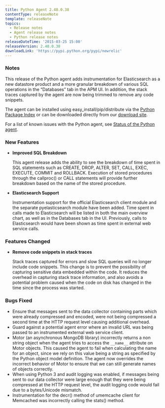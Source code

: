 ```yaml
---
title: Python Agent 2.48.0.38
contentType: releaseNote
template: releaseNote
topics:
  - Release notes
  - Agent release notes
  - Python release notes
releaseDateTime: '2015-03-25 15:00'
releaseVersion: 2.48.0.38
downloadLink: 'https://pypi.python.org/pypi/newrelic'
---
```


### Notes

This release of the Python agent adds instrumentation for Elasticsearch as a new datastore product and a more granular breakdown of various SQL operations in the “Databases” tab in the APM UI. In addition, the stack traces captured by the agent are now being trimmed to remove any code snippets.

The agent can be installed using easy_install/pip/distribute via the [Python Package Index](https://pypi.python.org/pypi/newrelic) or can be downloaded directly from our [download site](http://download.newrelic.com/python_agent/release/).

For a list of known issues with the Python agent, see [Status of the Python agent](https://docs.newrelic.com/docs/python/status-of-python-agent).

### New Features

* **Improved SQL Breakdown**

  This agent release adds the ability to see the breakdown of time spent in SQL statements such as CREATE, DROP, ALTER, SET, CALL, EXEC, EXECUTE, COMMIT and ROLLBACK. Execution of stored procedures through the callproc() or CALL statements will provide further breakdown based on the name of the stored procedure.
* **Elasticsearch Support**

  Instrumentation support for the official Elasticsearch client module and the separate pyelasticsearch module have been added. Time spent in calls made to Elasticsearch will be listed in both the main overview chart, as well as in the Databases tab in the UI. Previously, calls to Elasticsearch would have been shown as time spent in external web service calls.

### Features Changed

* **Remove code snippets in stack traces**

  Stack traces captured for errors and slow SQL queries will no longer include code snippets. This change is to prevent the possibility of capturing sensitive data embedded within the code. It reduces the overhead in capturing stack trace information, and also avoids a potential problem caused when the code on disk has changed in the time since the process was started.

### Bugs Fixed

* Ensure that messages sent to the data collector containing parts which were already compressed and encoded, were not being compressed a second time at the HTTP request level causing additional overhead.
* Guard against a potential agent error where an invalid URL was being passed to an instrumented external web service client.
* Motor (an asynchronous MongoDB library) incorrectly returns a non string object when the agent tries to access the `__name__` attribute on Motor objects. This caused the agent to fail when calculating the name for an object, since we rely on this value being a string as specified by the Python object model definition. The agent now overrides the incorrect behavior of Motor to ensure that we can still generate names of objects correctly.
* When using Python 3 and audit logging was enabled, if messages being sent to our data collector were large enough that they were being compressed at the HTTP request level, the audit logging code would fail due to a bytes/Unicode mismatch.
* Instrumentation for the decr() method of umemcache client for Memcached was incorrectly calling the stats() method.
